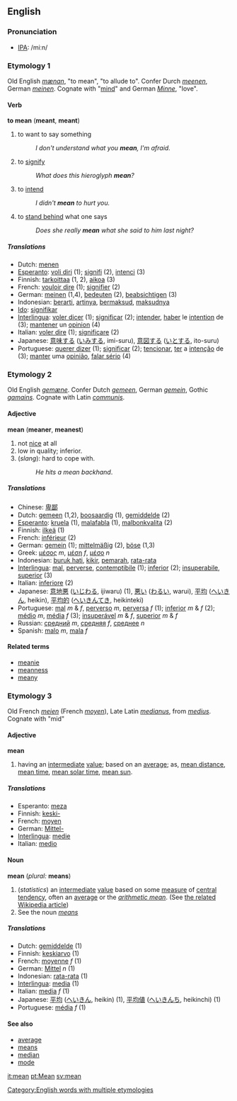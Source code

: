 ==English==
=== Pronunciation ===
*[[w:IPA|IPA]]: /miːn/

===Etymology 1===
Old English ''[[mænan]]'', "to mean", "to allude to". Confer Durch ''[[meenen]]'', German ''[[meinen]]''. Cognate with "[[mind]]" and German ''[[Minne]]'', "love".
==== Verb ====
'''to mean''' ('''meant''', '''meant''')
# to want to say something
#:''I don't understand what you '''mean''', I'm afraid.''
# to [[signify]]
#:''What does this hieroglyph '''mean'''?''
# to [[intend]]
#:''I didn't '''mean''' to hurt you.''
# to [[stand behind]] what one says
#:''Does she really '''mean''' what she said to him last night?''

===== Translations =====
*Dutch: [[menen]]
*[[Esperanto]]: [[voli diri]] (1); [[signifi]] (2), [[intenci]] (3)
*Finnish: [[tarkoittaa]] (1, 2), [[aikoa]] (3)
*French: [[vouloir dire]] (1); [[signifier]] (2)
*German: [[meinen]] (1,4), [[bedeuten]] (2), [[beabsichtigen]] (3)
*Indonesian: [[arti|berarti]], [[arti|artinya]], [[maksud|bermaksud]], [[maksud|maksudnya]]
*[[Ido]]: [[signifikar]]
*[[Interlingua]]: [[voler dicer]] (1); [[significar]] (2); [[intender]], [[haber]] le [[intention]] de (3); [[mantener]] un [[opinion]] (4)
*Italian: [[voler dire]] (1); [[significare]] (2)
*Japanese: [[意味]]する ([[いみ]]する, imi-suru), [[意図]]する ([[いと]]する, ito-suru)
*Portuguese: [[querer dizer]] (1); [[significar]] (2); [[tencionar]], [[ter]] a [[intenção]] de (3); [[manter]] uma [[opinião]], [[falar sério]] (4)

===Etymology 2===
Old English ''[[gemæne]]''. Confer Dutch ''[[gemeen]]'', German ''[[gemein]]'', Gothic ''[[gamains]]''. Cognate with Latin ''[[communis]]''.
==== Adjective ====
'''mean''' ('''meaner''', '''meanest''')

# not [[nice]] at all
#low in quality; inferior.
#(''slang''): hard to cope with.
#:''He hits a mean backhand''.

===== Translations =====
*Chinese: [[卑鄙]]
*Dutch: [[gemeen]] (1,2), [[boosaardig]] (1), [[gemiddelde]] (2)
*[[Esperanto]]: [[kruela]] (1), [[malafabla]] (1), [[malbonkvalita]] (2)
*Finnish: [[ilkeä]] (1)
*French: [[inférieur]] (2)
*German: [[gemein]] (1); [[mittelmäßig]] (2), [[böse]] (1,3)
*Greek: [[μέσος]] ''m'', [[μέση]] ''f'', [[μέσο]] ''n''
*Indonesian: [[buruk hati]], [[kikir]], [[marah|pemarah]], [[rata-rata]]
*[[Interlingua]]: [[mal]], [[perverse]], [[contemptibile]] (1); [[inferior]] (2); [[insuperabile]], [[superior]] (3)
*Italian: [[inferiore]] (2)
*Japanese: [[意地悪]] ([[いじわる]], ijiwaru) (1), [[悪い]] ([[わるい]], warui), [[平均]] ([[へいきん]], heikin), [[平均的]] ([[へいきんてき]], heikinteki)
*Portuguese: [[mal]] ''m'' & ''f'', [[perverso]] ''m'', [[perversa]] ''f'' (1); [[inferior]] ''m'' & ''f'' (2); [[médio]] ''m'', [[média]] ''f'' (3); [[insuperável]] ''m'' & ''f'', [[superior]] ''m'' & ''f''
*Russian: [[средний]] ''m'', [[средняя]] ''f'', [[среднее]] ''n''
*Spanish: [[malo]] ''m'', [[mala]] ''f''

====Related terms====
*[[meanie]]
*[[meanness]]
*[[meany]]

===Etymology 3===
Old French ''[[meien]]'' (French ''[[moyen]]''), Late Latin ''[[medianus]]'', from ''[[medius]]''. Cognate with "mid"
====Adjective====
'''mean'''
#having an [[intermediate]] [[value]]; based on an [[average]]; as, [[mean distance]], [[mean time]], [[mean solar time]], [[mean sun]].
=====Translations=====
*Esperanto: [[meza]]
*Finnish: [[keski-]]
*French: [[moyen]]
*German: [[Mittel-]]
*[[Interlingua]]: [[medie]]
*Italian: [[medio]]

==== Noun ====
'''mean''' (''plural:'' '''means''')
#(''statistics'') an [[intermediate]] [[value]] based on some [[measure]] of [[central tendency]], often an [[average]] or the ''[[arithmetic mean]]''. (See [[w:mean|the related Wikipedia article]])
#See the noun ''[[means]]''

===== Translations =====
*Dutch: [[gemiddelde]] (1)
*Finnish: [[keskiarvo]] (1)
*French: [[moyenne]] ''f'' (1)
*German: [[Mittel]] ''n'' (1)
*Indonesian: [[rata-rata]] (1)
*[[Interlingua]]: [[media]] (1)
*Italian: [[media]] ''f'' (1)
*Japanese: [[平均]]  ([[へいきん]], heikin) (1), [[平均値]]  ([[へいきんち]], heikinchi) (1)
*Portuguese: [[média]] ''f'' (1)

====See also====
*[[average]]
*[[means]]
*[[median]]
*[[mode]]


[[Category:English words with multiple etymologies]]

[[it:mean]]
[[pt:Mean]]
[[sv:mean]]